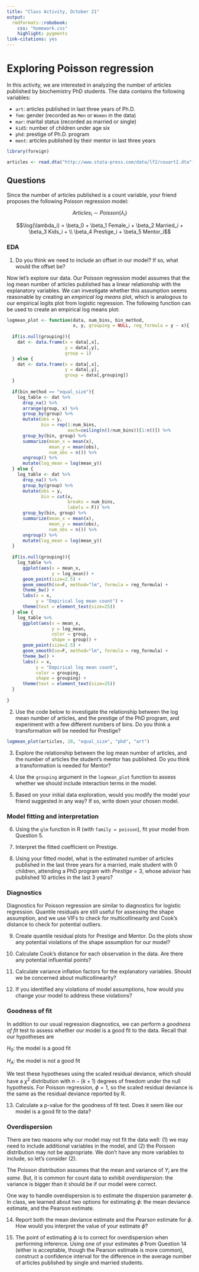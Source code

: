 ```yaml
---
title: "Class Activity, October 21"
output: 
  rmdformats::robobook:
    css: "homework.css"
    highlight: pygments
link-citations: yes
---
```


# Exploring Poisson regression

In this activity, we are interested in analyzing the number of articles published by biochemistry PhD students. The data contains the following variables:

* `art`: articles published in last three years of Ph.D.
* `fem`: gender (recorded as `Men` or `Women` in the data)
* `mar`: marital status (recorded as married or single)
* `kid5`: number of children under age six
* `phd`: prestige of Ph.D. program
* `ment`: articles published by their mentor in last three years

```r
library(foreign)

articles <- read.dta("http://www.stata-press.com/data/lf2/couart2.dta")
```

## Questions

Since the number of articles published is a count variable, your friend proposes the following Poisson regression model:

$$Articles_i \sim Poisson(\lambda_i)$$

$$\log(\lambda_i) = \beta_0 + \beta_1 Female_i + \beta_2 Married_i + \beta_3 Kids_i + \\  \beta_4 Prestige_i + \beta_5 Mentor_i$$

### EDA

1. Do you think we need to include an offset in our model? If so, what would the offset be?

Now let's explore our data. Our Poisson regression model assumes that the log mean number of articles published has a linear relationship with the explanatory variables. We can investigate whether this assumption seems reasonable by creating an *empirical log means* plot, which is analogous to our empirical logits plot from logistic regression. The following function can be used to create an empirical log means plot:

```r
logmean_plot <- function(data, num_bins, bin_method,
                         x, y, grouping = NULL, reg_formula = y ~ x){
  
  if(is.null(grouping)){
    dat <- data.frame(x = data[,x], 
                      y = data[,y],
                      group = 1)
  } else {
    dat <- data.frame(x = data[,x], 
                      y = data[,y],
                      group = data[,grouping])
  }
  
  if(bin_method == "equal_size"){
    log_table <- dat %>%
      drop_na() %>%
      arrange(group, x) %>%
      group_by(group) %>%
      mutate(obs = y,
             bin = rep(1:num_bins,
                       each=ceiling(n()/num_bins))[1:n()]) %>%
      group_by(bin, group) %>%
      summarize(mean_x = mean(x),
                mean_y = mean(obs),
                num_obs = n()) %>%
      ungroup() %>%
      mutate(log_mean = log(mean_y))
  } else {
    log_table <- dat %>%
      drop_na() %>%
      group_by(group) %>%
      mutate(obs = y,
             bin = cut(x, 
                       breaks = num_bins,
                       labels = F)) %>%
      group_by(bin, group) %>%
      summarize(mean_x = mean(x),
                mean_y = mean(obs),
                num_obs = n()) %>%
      ungroup() %>%
      mutate(log_mean = log(mean_y))
  }
  
  if(is.null(grouping)){
    log_table %>%
      ggplot(aes(x = mean_x,
                 y = log_mean)) +
      geom_point(size=2.5) +
      geom_smooth(se=F, method="lm", formula = reg_formula) +
      theme_bw() +
      labs(x = x,
           y = "Empirical log mean count") +
      theme(text = element_text(size=25))
  } else {
    log_table %>%
      ggplot(aes(x = mean_x,
                 y = log_mean,
                 color = group,
                 shape = group)) +
      geom_point(size=2.5) +
      geom_smooth(se=F, method="lm", formula = reg_formula) +
      theme_bw() +
      labs(x = x,
           y = "Empirical log mean count",
           color = grouping,
           shape = grouping) +
      theme(text = element_text(size=25))
  }
  
}
```

2. Use the code below to investigate the relationship between the log mean number of articles, and the prestige of the PhD program, and experiment with a few different numbers of bins. Do you think a transformation will be needed for Prestige?

```r
logmean_plot(articles, 20, "equal_size", "phd", "art")
```

3. Explore the relationship between the log mean number of articles, and the number of articles the student's mentor has published. Do you think a transformation is needed for Mentor?

4. Use the `grouping` argument in the `logmean_plot` function to assess whether we should include interaction terms in the model.

5. Based on your initial data exploration, would you modify the model your friend suggested in any way? If so, write down your chosen model.

### Model fitting and interpretation

6. Using the `glm` function in R (with `family = poisson`), fit your model from Question 5. 

7. Interpret the fitted coefficient on Prestige.

8. Using your fitted model, what is the estimated number of articles published in the last three years for a married, male student with 0 children, attending a PhD program with $Prestige = 3$, whose advisor has published 10 articles in the last 3 years?

### Diagnostics

Diagnostics for Poisson regression are similar to diagnostics for logistic regression. Quantile residuals are still useful for assessing the shape assumption, and we use VIFs to check for multicollinearity and Cook's distance to check for potential outliers.

9. Create quantile residual plots for Prestige and Mentor. Do the plots show any potential violations of the shape assumption for our model?

10. Calculate Cook's distance for each observation in the data. Are there any potential influential points?

11. Calculate variance inflation factors for the explanatory variables. Should we be concerned about multicollinearity?

12. If you identified any violations of model assumptions, how would you change your model to address these violations?

### Goodness of fit

In addition to our usual regression diagnostics, we can perform a *goodness of fit* test to assess whether our model is a good fit to the data. Recall that our hypotheses are

$H_0:$ the model is a good fit

$H_A:$ the model is not a good fit

We test these hypotheses using the scaled residual deviance, which should have a $\chi^2$ distribution with $n - (k + 1)$ degrees of freedom under the null hypothesis. For Poisson regression, $\phi = 1$, so the scaled residual deviance is the same as the residual deviance reported by R.

13. Calculate a p-value for the goodness of fit test. Does it seem like our model is a good fit to the data?

### Overdispersion

There are two reasons why our model may not fit the data well: (1) we may need to include additional variables in the model, and (2) the Poisson distribution may not be appropriate. We don't have any more variables to include, so let's consider (2).

The Poisson distribution assumes that the mean and variance of $Y_i$ are the *same*. But, it is common for count data to exhibit *overdispersion*: the variance is bigger than it should be if our model were correct.

One way to handle overdispersion is to estimate the dispersion parameter $\phi$. In class, we learned about two options for estimating $\phi$: the mean deviance estimate, and the Pearson estimate.

14. Report both the mean deviance estimate and the Pearson estimate for $\phi$. How would you interpret the value of your estimate $\widehat{\phi}$?

15. The point of estimating $\phi$ is to correct for overdispersion when performing inference. Using one of your estimates $\widehat{\phi}$ from Question 14 (either is acceptable, though the Pearson estimate is more common), construct a confidence interval for the difference in the average number of articles published by single and married students.

